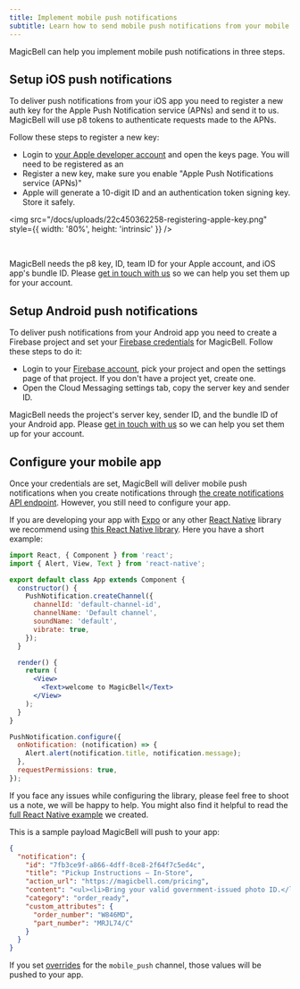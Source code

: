 ```yaml
---
title: Implement mobile push notifications
subtitle: Learn how to send mobile push notifications from your mobile app
---
```


MagicBell can help you implement mobile push notifications in three steps.

## Setup iOS push notifications

To deliver push notifications from your iOS app you need to register a new auth key
for the Apple Push Notification service (APNs) and send it to us. MagicBell will use p8
tokens to authenticate requests made to the APNs.

Follow these steps to register a new key:

- Login to [your Apple developer account](https://developer.apple.com/account) and open the keys page. You will need to be registered as an
- Register a new key, make sure you enable "Apple Push Notifications service (APNs)"
- Apple will generate a 10-digit ID and an authentication token signing key. Store it safely.

<img
  src="/docs/uploads/22c450362258-registering-apple-key.png"
  style={{ width: '80%', height: 'intrinsic' }}
/>

<br />

MagicBell needs the p8 key, ID, team ID for your Apple account, and iOS app's bundle ID. Please
[get in touch with us](mailto:hello@magicbell.io) so we can help you set them up for your account.

## Setup Android push notifications

To deliver push notifications from your Android app you need to create a Firebase
project and set your [Firebase credentials](https://firebase.google.com/docs/cloud-messaging/auth-server) for MagicBell.
Follow these steps to do it:

- Login to your [Firebase account](https://console.firebase.google.com), pick your project and open the settings page of that project. If you don't have a project yet, create one.
- Open the Cloud Messaging settings tab, copy the server key and sender ID.

MagicBell needs the project's server key, sender ID, and the bundle ID of your Android app. Please [get in touch with us](mailto:hello@magicbell.io) so we can help you set them up for your account.

## Configure your mobile app

Once your credentials are set, MagicBell will deliver mobile push notifications
when you create notifications through [the create notifications API endpoint](https://magicbell.com/docs/rest-api/reference#create-notification).
However, you still need to configure your app.

If you are developing your app with [Expo](https://expo.io) or any other [React Native](https://reactnative.dev/) library we recommend using
[this React Native library](https://github.com/zo0r/react-native-push-notification). Here you have a short example:

```jsx title=React-Native
import React, { Component } from 'react';
import { Alert, View, Text } from 'react-native';

export default class App extends Component {
  constructor() {
    PushNotification.createChannel({
      channelId: 'default-channel-id',
      channelName: 'Default channel',
      soundName: 'default',
      vibrate: true,
    });
  }

  render() {
    return (
      <View>
        <Text>welcome to MagicBell</Text>
      </View>
    );
  }
}

PushNotification.configure({
  onNotification: (notification) => {
    Alert.alert(notification.title, notification.message);
  },
  requestPermissions: true,
});
```

If you face any issues while configuring the library, please feel free to shoot us a note, we will be happy to help.
You might also find it helpful to read the [full React Native example](https://github.com/magicbell-io/react-native-notifications-example) we created.

This is a sample payload MagicBell will push to your app:

```json
{
  "notification": {
    "id": "7fb3ce9f-a866-4dff-8ce8-2f64f7c5ed4c",
    "title": "Pickup Instructions – In-Store",
    "action_url": "https://magicbell.com/pricing",
    "content": "<ul><li>Bring your valid government-issued photo ID.</li></ul>",
    "category": "order_ready",
    "custom_attributes": {
      "order_number": "W846MD",
      "part_number": "MRJL74/C"
    }
  }
}
```

If you set [overrides](https://magicbell.com/docs/rest-api/reference#create-notification) for the `mobile_push` channel, those values will be pushed to your app.
